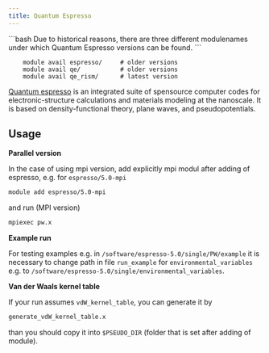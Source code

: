 ```yaml
---
title: Quantum Espresso
---
```

<Callout  type="warn" title="Warning">
```bash
Due to historical reasons, there are three different modulenames under which Quantum Espresso versions can be found.
```
</Callout>

```
    module avail espresso/     # older versions
    module avail qe/           # older versions
    module avail qe_rism/      # latest version
```

[Quantum espresso](https://www.quantum-espresso.org/) is an integrated suite of spensource computer codes for electronic-structure calculations and materials modeling at the nanoscale. It is based on density-functional theory, plane waves, and pseudopotentials.

## Usage

**Parallel version**

In the case of using mpi version, add explicitly mpi modul after adding of espresso, e.g. for `espresso/5.0-mpi`

```bash
module add espresso/5.0-mpi
```

and run (MPI version)

```bash
mpiexec pw.x
```

**Example run**

For testing examples e.g. in `/software/espresso-5.0/single/PW/example` it is necessary to change path in file `run_example` for `environmental_variables` e.g. to `/software/espresso-5.0/single/environmental_variables`.

**Van der Waals kernel table**

If your run assumes `vdW_kernel_table`, you can generate it by

```bash
generate_vdW_kernel_table.x 
```

than you should copy it into `$PSEUDO_DIR` (folder that is set after adding of module). 
